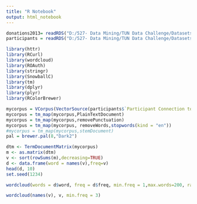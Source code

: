 ---
title: "R Notebook"
output: html_notebook
---

```{r}
donations2013= readRDS("D:/527- Data Mining/TUN Data Challenge/DatasetsDonations2013.rds")
participants = readRDS("D:/527- Data Mining/TUN Data Challenge/Datasets/participants.rds")

```

```{r}
library(httr)
library(RCurl)
library(wordcloud)
library(ROAuth)
library(stringr)
library(SnowballC)
library(tm)
library(dplyr)
library(plyr)
library(RColorBrewer)
```


```{r}
mycorpus = VCorpus(VectorSource(participants$`Participant Connection to MS`)) 
mycorpus = tm_map(mycorpus,PlainTextDocument)
mycorpus = tm_map(mycorpus,removePunctuation)
mycorpus = tm_map(mycorpus, removeWords,stopwords(kind = "en"))
#mycorpus = tm_map(mycorpus,stemDocument)
pal = brewer.pal(8,"Dark2")
```

```{r}

dtm <- TermDocumentMatrix(mycorpus)
m <- as.matrix(dtm)
v <- sort(rowSums(m),decreasing=TRUE)
d <- data.frame(word = names(v),freq=v)
head(d, 10)
set.seed(1234)
```

```{r}
wordcloud(words = d$word, freq = d$freq, min.freq = 1,max.words=200, random.order=FALSE,colors=brewer.pal(8, "Dark2"))
```

```{r}
wordcloud(names(v), v, min.freq = 3)
```

